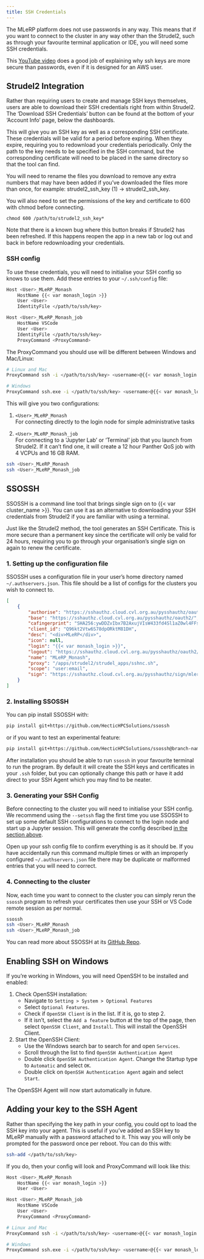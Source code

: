 ```yaml
---
title: SSH Credentials
---
```


The MLeRP platform does not use passwords in any way. This means that if you want to connect to the cluster in any way other than the Strudel2, such as through your favourite terminal application or IDE, you will need some SSH credentials.

This [YouTube video](https://www.youtube.com/watch?v=dPAw4opzN9g) does a good job of explaining why ssh keys are more secure than passwords,
even if it is designed for an AWS user.

## Strudel2 Integration
Rather than requiring users to create and manage SSH keys themselves, users are able to download their SSH credentials right from within Strudel2. The 'Download SSH Credentials' button can be found at the bottom of your 'Account Info' page, below the dashboards. 

This will give you an SSH key as well as a corresponding SSH certificate. These credentials will be valid for a period before expiring. When they expire, requiring you to redownload your credentials periodically. Only the path to the key needs to be specified in the SSH command, but the corresponding certificate will need to be placed in the same directory so that the tool can find. 

You will need to rename the files you download to remove any extra numbers that may have been added if you've downloaded the files more than once, for example: strudel2_ssh_key (1) -> strudel2_ssh_key.

You will also need to set the permissions of the key and certificate to 600 with chmod before connecting.
```
chmod 600 /path/to/strudel2_ssh_key*
```

Note that there is a known bug where this button breaks if Strudel2 has been refreshed. If this happens reopen the app in a new tab or log out and back in before redownloading your credentials.

### SSH config

To use these credentials, you will need to initialise your SSH config so knows to use them. Add these entries to your `~/.ssh/config` file:

```bash
Host <User>_MLeRP_Monash
	HostName {{< var monash_login >}}
	User <User>
	IdentityFile </path/to/ssh/key>

Host <User>_MLeRP_Monash_job
	HostName VSCode
	User <User>
	IdentityFile </path/to/ssh/key>
	ProxyCommand <ProxyCommand>
```

The ProxyCommand you should use will be different between Windows and Mac/Linux:

```bash
# Linux and Mac
ProxyCommand ssh -i </path/to/ssh/key> <username>@{{< var monash_login >}} /apps/strudel2/strudel_apps/sshnc.sh

# Windows
ProxyCommand ssh.exe -i </path/to/ssh/key> <username>@{{< var monash_login >}} /apps/strudel2/strudel_apps/sshnc.sh
```

This will give you two configurations:

1. `<User>_MLeRP_Monash`  
    For connecting directly to the login node for simple administrative tasks

2. `<User>_MLeRP_Monash_job`  
    For connecting to a 'Jupyter Lab' or 'Terminal' job that you launch from Strudel2. If it can't find one, it will create a 12 hour Panther QoS job with 4 VCPUs and 16 GB RAM.

```bash
ssh <User>_MLeRP_Monash
ssh <User>_MLeRP_Monash_job
```

## SSOSSH
SSOSSH is a command line tool that brings single sign on to {{< var cluster_name >}}. You can use it as an alternative to downloading your SSH credentials from Strudel2 if you are familiar with using a terminal.

Just like the Strudel2 method, the tool generates an SSH Certificate. This is more secure than a permanent key since the certificate will only be valid for 24 hours, requiring you to go through your organisation's single sign on again to renew the certificate.

### 1. Setting up the configuration file

SSOSSH uses a configuration file in your user's home directory named `~/.authservers.json`. This file should be a list of configs for the clusters you wish to connect to. 

```json
[
    {
        "authorise": "https://sshauthz.cloud.cvl.org.au/pysshauthz/oauth2/oauth/authorize/choose",
        "base": "https://sshauthz.cloud.cvl.org.au/pysshauthz/oauth2/",
        "cafingerprint": "SHA256:ywDDZvIbx7B2AxujVIsW433fd4Sl1aZ0wl4FFsCRX/E",
        "client_id": "Q96kt2Vtw6S78dpORktM81DH",
        "desc": "<div>MLeRP</div>",
        "icon": null,
        "login": "{{< var monash_login >}}",
        "logout": "https://sshauthz.cloud.cvl.org.au/pysshauthz/oauth2/logout",
        "name": "MLeRP_Monash",
        "proxy": "/apps/strudel2/strudel_apps/sshnc.sh",
        "scope": "user:email",
        "sign": "https://sshauthz.cloud.cvl.org.au/pysshauthz/sign/mlerp_users/api/v1/sign_key"
    }
]
```

### 2. Installing SSOSSH

You can pip install SSOSSH with: 
```bash
pip install git+https://github.com/HecticHPCSolutions/ssossh
```
or if you want to test an experimental feature:
```bash
pip install git+https://github.com/HecticHPCSolutions/ssossh@branch-name
```

After installation you should be able to run `ssossh` in your favourite terminal to run the program. By default it will create the SSH keys and certificates in your `.ssh` folder, but you can optionally change this path or have it add direct to your SSH Agent which you may find to be neater. 

### 3. Generating your SSH Config

Before connecting to the cluster you will need to initialise your SSH config. We recommend using the `--setssh` flag the first time you use SSOSSH to set up some default SSH configurations to connect to the login node and start up a Jupyter session. This will generate the config described [in the section above](/connecting/ssh.qmd#ssh-config).

Open up your ssh config file to confirm everything is as it should be. If you have accidentally run this command multiple times or with an improperly configured `~/.authservers.json` file there may be duplicate or malformed entries that you will need to correct.

### 4. Connecting to the cluster

Now, each time you want to connect to the cluster you can simply rerun the `ssossh` program to refresh your certificates then use your SSH or VS Code remote session as per normal.

```bash
ssossh
ssh <User>_MLeRP_Monash
ssh <User>_MLeRP_Monash_job
```

You can read more about SSOSSH at its [GitHub Repo](https://github.com/HecticHPCSolutions/ssossh).

## Enabling SSH on Windows

If you're working in Windows, you will need OpenSSH to be installed and enabled:

1. Check OpenSSH installation:
    - Navigate to `Setting > System > Optional Features`
    - Select `Optional Features`. 
    - Check if `OpenSSH Client` is in the list. If it is, go to step 2. 
    - If it isn't, select the `Add a feature` button at the top of the page, then select `OpenSSH Client`, and `Install`. This will install the OpenSSH Client. 
2. Start the OpenSSH Client:
    - Use the Windows search bar to search for and open `Services`. 
    - Scroll through the list to find `OpenSSH Authentication Agent` 
    - Double click `OpenSSH Authentication Agent`. Change the Startup type to `Automatic` and select `OK`. 
    - Double click on `OpenSSH Authentication Agent` again and select `Start`.  

The OpenSSH Agent will now start automatically in future.

## Adding your key to the SSH Agent

Rather than specifying the key path in your config, you could opt to load the SSH key into your agent. This is useful if you've added an SSH key to MLeRP manually with a password attached to it. This way you will only be prompted for the password once per reboot. You can do this with:

```bash
ssh-add </path/to/ssh/key>
```

If you do, then your config will look and ProxyCommand will look like this:

```bash
Host <User>_MLeRP_Monash
	HostName {{< var monash_login >}}
	User <User>

Host <User>_MLeRP_Monash_job
	HostName VSCode
	User <User>
	ProxyCommand <ProxyCommand>
```

```bash
# Linux and Mac
ProxyCommand ssh -i </path/to/ssh/key> <username>@{{< var monash_login >}} /apps/strudel2/strudel_apps/sshnc.sh

# Windows
ProxyCommand ssh.exe -i </path/to/ssh/key> <username>@{{< var monash_login >}} /apps/strudel2/strudel_apps/sshnc.sh
```